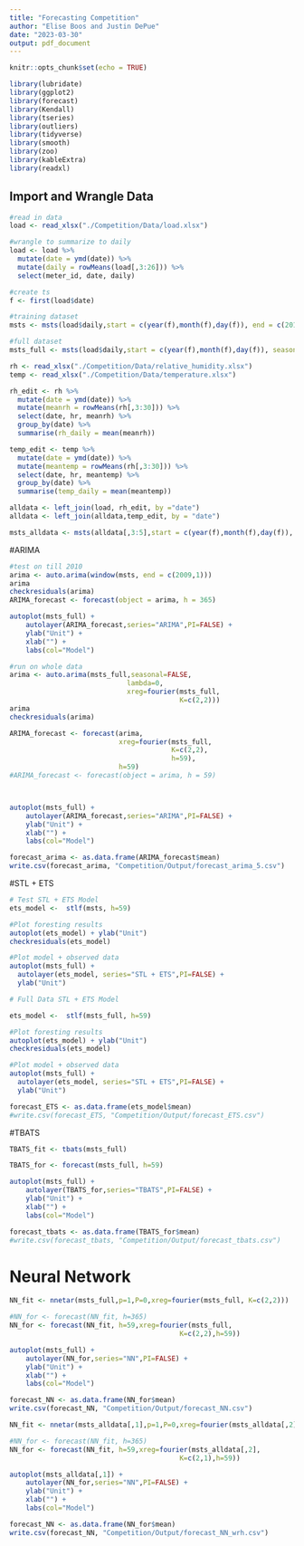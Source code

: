 ```yaml
---
title: "Forecasting Competition"
author: "Elise Boos and Justin DePue"
date: "2023-03-30"
output: pdf_document
---
```


```r
knitr::opts_chunk$set(echo = TRUE)
```

```r
library(lubridate)
library(ggplot2)
library(forecast)  
library(Kendall)
library(tseries)
library(outliers)
library(tidyverse)
library(smooth)
library(zoo)
library(kableExtra)
library(readxl)
```

## Import and Wrangle Data

```r
#read in data
load <- read_xlsx("./Competition/Data/load.xlsx")

#wrangle to summarize to daily 
load <- load %>% 
  mutate(date = ymd(date)) %>% 
  mutate(daily = rowMeans(load[,3:26])) %>%
  select(meter_id, date, daily)

#create ts 
f <- first(load$date)

#training dataset
msts <- msts(load$daily,start = c(year(f),month(f),day(f)), end = c(2010,1,1), seasonal.periods =c(7,365.25))

#full dataset 
msts_full <- msts(load$daily,start = c(year(f),month(f),day(f)), seasonal.periods =c(7,365.25))
```

```r
rh <- read_xlsx("./Competition/Data/relative_humidity.xlsx")
temp <- read_xlsx("./Competition/Data/temperature.xlsx")

rh_edit <- rh %>% 
  mutate(date = ymd(date)) %>% 
  mutate(meanrh = rowMeans(rh[,3:30])) %>%
  select(date, hr, meanrh) %>%
  group_by(date) %>%
  summarise(rh_daily = mean(meanrh))

temp_edit <- temp %>% 
  mutate(date = ymd(date)) %>% 
  mutate(meantemp = rowMeans(rh[,3:30])) %>%
  select(date, hr, meantemp) %>%
  group_by(date) %>%
  summarise(temp_daily = mean(meantemp))

alldata <- left_join(load, rh_edit, by ="date")
alldata <- left_join(alldata,temp_edit, by = "date")

msts_alldata <- msts(alldata[,3:5],start = c(year(f),month(f),day(f)), seasonal.periods =c(7,365.25))
```


#ARIMA

```r
#test on till 2010
arima <- auto.arima(window(msts, end = c(2009,1)))
arima
checkresiduals(arima)
ARIMA_forecast <- forecast(object = arima, h = 365)

autoplot(msts_full) +
    autolayer(ARIMA_forecast,series="ARIMA",PI=FALSE) +
    ylab("Unit") +
    xlab("") +
    labs(col="Model")

```


```r
#run on whole data
arima <- auto.arima(msts_full,seasonal=FALSE, 
                             lambda=0,
                             xreg=fourier(msts_full, 
                                          K=c(2,2)))
arima
checkresiduals(arima)

ARIMA_forecast <- forecast(arima,
                           xreg=fourier(msts_full,
                                        K=c(2,2),
                                        h=59),
                           h=59) 
#ARIMA_forecast <- forecast(object = arima, h = 59)



autoplot(msts_full) +
    autolayer(ARIMA_forecast,series="ARIMA",PI=FALSE) +
    ylab("Unit") +
    xlab("") +
    labs(col="Model")

forecast_arima <- as.data.frame(ARIMA_forecast$mean)
write.csv(forecast_arima, "Competition/Output/forecast_arima_5.csv")
```

#STL + ETS

```r

# Test STL + ETS Model
ets_model <-  stlf(msts, h=59)

#Plot foresting results
autoplot(ets_model) + ylab("Unit")
checkresiduals(ets_model)

#Plot model + observed data
autoplot(msts_full) +
  autolayer(ets_model, series="STL + ETS",PI=FALSE) +
  ylab("Unit")

```

```r
# Full Data STL + ETS Model

ets_model <-  stlf(msts_full, h=59)

#Plot foresting results
autoplot(ets_model) + ylab("Unit")
checkresiduals(ets_model)

#Plot model + observed data
autoplot(msts_full) +
  autolayer(ets_model, series="STL + ETS",PI=FALSE) +
  ylab("Unit")

forecast_ETS <- as.data.frame(ets_model$mean)
#write.csv(forecast_ETS, "Competition/Output/forecast_ETS.csv")
```

#TBATS

```r
TBATS_fit <- tbats(msts_full)

TBATS_for <- forecast(msts_full, h=59)

autoplot(msts_full) +
    autolayer(TBATS_for,series="TBATS",PI=FALSE) +
    ylab("Unit") +
    xlab("") +
    labs(col="Model")

forecast_tbats <- as.data.frame(TBATS_for$mean)
#write.csv(forecast_tbats, "Competition/Output/forecast_tbats.csv")
```

# Neural Network 
```r
NN_fit <- nnetar(msts_full,p=1,P=0,xreg=fourier(msts_full, K=c(2,2)))

#NN_for <- forecast(NN_fit, h=365) 
NN_for <- forecast(NN_fit, h=59,xreg=fourier(msts_full, 
                                          K=c(2,2),h=59))

autoplot(msts_full) +
    autolayer(NN_for,series="NN",PI=FALSE) +
    ylab("Unit") +
    xlab("") +
    labs(col="Model")

forecast_NN <- as.data.frame(NN_for$mean)
write.csv(forecast_NN, "Competition/Output/forecast_NN.csv")
```

```r
NN_fit <- nnetar(msts_alldata[,1],p=1,P=0,xreg=fourier(msts_alldata[,2], K=c(2,1)))

#NN_for <- forecast(NN_fit, h=365) 
NN_for <- forecast(NN_fit, h=59,xreg=fourier(msts_alldata[,2], 
                                          K=c(2,1),h=59))

autoplot(msts_alldata[,1]) +
    autolayer(NN_for,series="NN",PI=FALSE) +
    ylab("Unit") +
    xlab("") +
    labs(col="Model")

forecast_NN <- as.data.frame(NN_for$mean)
write.csv(forecast_NN, "Competition/Output/forecast_NN_wrh.csv")

```

